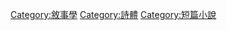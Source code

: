 {{portal|Poetry}}
{{catmore}}

[[Category:敘事學|Category:敘事學]]
[[Category:詩體|Category:詩體]]
[[Category:短篇小說|Category:短篇小說]]